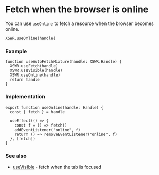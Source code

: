 # Fetch when the browser is online

You can use `useOnline` to fetch a resource when the browser becomes online.

```tsx
XSWR.useOnline(handle) 
```

### Example

```tsx
function useAutoFetchMixture(handle: XSWR.Handle) {
  XSWR.useFetch(handle)
  XSWR.useVisible(handle)
  XSWR.useOnline(handle)
  return handle
}
```

### Implementation

```tsx
export function useOnline(handle: Handle) {
  const { fetch } = handle

  useEffect(() => {
    const f = () => fetch()
    addEventListener("online", f)
    return () => removeEventListener("online", f)
  }, [fetch])
}
```

### See also

- [useVisible](/features/use-visible) - fetch when the tab is focused